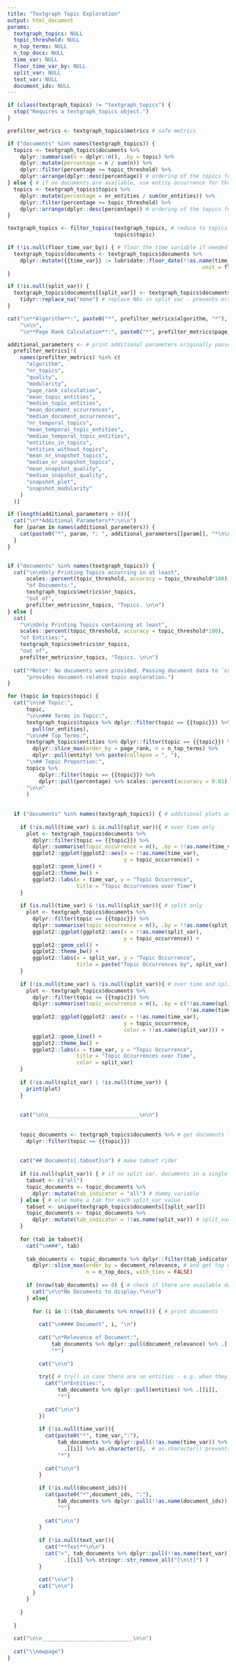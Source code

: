 ```yaml
---
title: "Textgraph Topic Exploration"
output: html_document
params:
  textgraph_topics: NULL
  topic_threshold: NULL
  n_top_terms: NULL
  n_top_docs: NULL
  time_var: NULL
  floor_time_var_by: NULL
  split_var: NULL
  text_var: NULL
  document_ids: NULL
---
```



```r

if (class(textgraph_topics) != "textgraph_topics") {
  stop("Requires a textgraph_topics object.")
}

prefilter_metrics <- textgraph_topics$metrics # safe metrics

if ("documents" %in% names(textgraph_topics)) { 
  topics <- textgraph_topics$documents %>% 
    dplyr::summarise(n = dplyr::n(), .by = topic) %>% 
    dplyr::mutate(percentage = n / sum(n)) %>% 
    dplyr::filter(percentage >= topic_threshold) %>% 
    dplyr::arrange(dplyr::desc(percentage)) # ordering of the topics for printout
} else { # if no documents are available, use entity occurrence for threshold 
  topics <- textgraph_topics$topics %>% 
    dplyr::mutate(percentage = nr_entities / sum(nr_entities)) %>% 
    dplyr::filter(percentage >= topic_threshold) %>% 
    dplyr::arrange(dplyr::desc(percentage)) # ordering of the topics for printout
}

textgraph_topics <- filter_topics(textgraph_topics, # reduce to topics above threshold
                                  topics$topic)

if (!is.null(floor_time_var_by)) { # floor the time variable if needed
  textgraph_topics$documents <- textgraph_topics$documents %>% 
    dplyr::mutate({{time_var}} := lubridate::floor_date(!!as.name(time_var),
                                                              unit = floor_time_var_by))
}

if (!is.null(split_var)) {
  textgraph_topics$documents[[split_var]] <- textgraph_topics$documents[[split_var]] %>% 
    tidyr::replace_na("none") # replace NAs in split var - prevents error when plotting only NA values (potential ggplot2 bug - see https://github.com/tidyverse/ggplot2/issues/5623)
}
```


```r
cat("\n**Algorithm**:", paste0("*", prefilter_metrics$algorithm, "*"),
    "\n\n",
    "\n**Page Rank Calculation**:", paste0("*", prefilter_metrics$page_rank_calculation, "*\n"))

additional_parameters <- # print additional parameters originally passed via "..."
  prefilter_metrics[!(
    names(prefilter_metrics) %in% c(
      "algorithm",
      "nr_topics",
      "quality",
      "modularity",
      "page_rank_calculation",
      "mean_topic_entities",
      "median_topic_entities",
      "mean_document_occurrences",
      "median_document_occurrences",
      "nr_temporal_topics",
      "mean_temporal_topic_entities",
      "median_temporal_topic_entities",
      "entities_in_topics",            
      "entities_without_topics",
      "mean_nr_snapshot_topics",
      "median_nr_snapshot_topics",
      "mean_snapshot_quality",
      "median_snapshot_quality",
      "snapshot_plot",
      "snapshot_modularity"
    )
  )]

if (length(additional_parameters > 0)){
  cat("\n**Additional Parameters**:\n\n")
  for (param in names(additional_parameters)) {
    cat(paste0("*", param, ": ", additional_parameters[[param]], "*\n\n"))
  }
}


if ("documents" %in% names(textgraph_topics)) {
  cat("\n\nOnly Printing Topics occurring in at least", 
      scales::percent(topic_threshold, accuracy = topic_threshold*100),
      "of Documents:",  
      textgraph_topics$metrics$nr_topics, 
      "out of", 
      prefilter_metrics$nr_topics, "Topics. \n\n")
} else {
  cat(
    "\n\nOnly Printing Topics containing at least", 
    scales::percent(topic_threshold, accuracy = topic_threshold*100),
    "of Entities:",  
    textgraph_topics$metrics$nr_topics, 
    "out of", 
    prefilter_metrics$nr_topics, "Topics. \n\n")
  
  cat("*Note*: No documents were provided. Passing document data to `calculate_topics()`",
      "provides document-related topic exploration.")
}

for (topic in topics$topic) {
  cat("\n\n# Topic:", 
      topic,
      "\n\n### Terms in Topic:", 
      textgraph_topics$topics %>% dplyr::filter(topic == {{topic}}) %>% 
        pull(nr_entities),
      "\n\n## Top Terms:",
      textgraph_topics$entities %>% dplyr::filter(topic == {{topic}}) %>% 
        dplyr::slice_max(order_by = page_rank, n = n_top_terms) %>% 
        dplyr::pull(entity) %>% paste(collapse = ", "),
      "\n## Topic Proportion:",
      topics %>% 
          dplyr::filter(topic == {{topic}}) %>% 
          dplyr::pull(percentage) %>% scales::percent(accuracy = 0.01),
      "\n\n"
      )
  
  
  if ("documents" %in% names(textgraph_topics)) { # additional plots and doc vars if docs are available
    
    if (!is.null(time_var) & is.null(split_var)){ # over time only
      plot <- textgraph_topics$documents %>% 
        dplyr::filter(topic == {{topic}}) %>%
        dplyr::summarise(topic_occurrence = n(), .by = !!as.name(time_var)) %>% 
        ggplot2::ggplot(ggplot2::aes(x = !!as.name(time_var), 
                                     y = topic_occurrence)) +
        ggplot2::geom_line() +
        ggplot2::theme_bw() +
        ggplot2::labs(x = time_var, y = "Topic Occurrence", 
                      title = "Topic Occurrences over Time")
    }
    
    if (is.null(time_var) & !is.null(split_var)){ # split only
      plot <- textgraph_topics$documents %>% 
        dplyr::filter(topic == {{topic}}) %>%
        dplyr::summarise(topic_occurrence = n(), .by = !!as.name(split_var)) %>% 
        ggplot2::ggplot(ggplot2::aes(x = !!as.name(split_var), 
                                     y = topic_occurrence)) +
        ggplot2::geom_col() +
        ggplot2::theme_bw() +
        ggplot2::labs(x = split_var, y = "Topic Occurrence", 
                      title = paste("Topic Occurrences by", split_var))
    }
    
    if (!is.null(time_var) & !is.null(split_var)){ # over time and split
      plot <- textgraph_topics$documents %>% 
        dplyr::filter(topic == {{topic}}) %>%
        dplyr::summarise(topic_occurrence = n(), .by = c(!!as.name(split_var),
                                                         !!as.name(time_var))) %>% 
        ggplot2::ggplot(ggplot2::aes(x = !!as.name(time_var), 
                                     y = topic_occurrence,
                                     color = !!as.name(split_var))) +
        ggplot2::geom_line() +
        ggplot2::theme_bw() +
        ggplot2::labs(x = time_var, y = "Topic Occurrence", 
                      title = "Topic Occurrences over Time",
                      color = split_var)
    }
    
    if (!is.null(split_var) | !is.null(time_var)) {
      print(plot)
    }
    
    
    cat("\n\n_____________________________\n\n")
    
    
    topic_documents <- textgraph_topics$documents %>% # get documents for the specific topic
      dplyr::filter(topic == {{topic}}) 
    
    
    cat("## Documents{.tabset}\n") # make tabset rider
    
    if (is.null(split_var)) { # if no split var, documents in a single tab
      tabset <- c("all")
      topic_documents <- topic_documents %>% 
        dplyr::mutate(tab_indicator = "all") # dummy variable
    } else { # else make a tab for each split_var value
      tabset <- unique(textgraph_topics$documents[[split_var]])
      topic_documents <- topic_documents %>% 
        dplyr::mutate(tab_indicator = !!as.name(split_var)) # split_var as tab
    }
    
    for (tab in tabset){
      cat("\n###", tab)
      
      tab_documents <- topic_documents %>% dplyr::filter(tab_indicator == tab) %>% # filter tab specific documents
        dplyr::slice_max(order_by = document_relevance, # and get top docs
                         n = n_top_docs, with_ties = FALSE) 
      
      if (nrow(tab_documents) == 0) { # check if there are available documents
        cat("\n\n*No Documents to display.*\n\n")
      } else{
        
        for (i in 1:(tab_documents %>% nrow())) { # print documents
          
          cat("\n#### Document", i, "\n")
          
          cat("\n*Relevance of Document:", 
              tab_documents %>% dplyr::pull(document_relevance) %>% .[[i]],
              "*")
          
          cat("\n\n")
          
          try({ # try() in case there are no entities - e.g. when they were not included in save_textgraph_topics()
            cat("\n*Entities:",
                tab_documents %>% dplyr::pull(entities) %>% .[[i]],
                "*")
            
            cat("\n\n") 
          })
          
          if (!is.null(time_var)){
            cat(paste0("*", time_var,":"),
                tab_documents %>% dplyr::pull(!!as.name(time_var)) %>% 
                  .[[i]] %>% as.character(),  # as.character() prevents scrambled output
                "*")
            
            cat("\n\n")
          }
          
          if (!is.null(document_ids)){
            cat(paste0("*",document_ids, ":"),
                tab_documents %>% dplyr::pull(!!as.name(document_ids)) %>% .[[i]],
                "*")
            
            cat("\n\n")
          }
          
          if (!is.null(text_var)){
            cat("**Text**\n\n")
            cat(">", tab_documents %>% dplyr::pull(!!as.name(text_var)) %>% 
                  .[[i]] %>% stringr::str_remove_all("[\n\t]") )
          }
          
          cat("\n\n")
          cat("\n\n")
        }
      }
      
    }
    
  }
  
  cat("\n\n_____________________________\n\n")
  
  cat("\\newpage")
}
```
